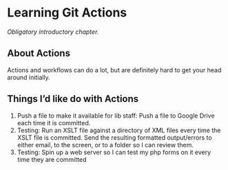 # Learning Git Actions

_Obligatory introductory chapter._

## About Actions
Actions and workflows can do a lot, but are definitely hard to get your head around initially.

## Things I'd like do with Actions
1. Push a file to make it available for lib staff: Push a file to Google Drive each time it is committed.
2. Testing: Run an XSLT file against a directory of XML files every time the XSLT file is committed. Send the resulting formatted output/errors to either email, to the screen, or to a folder so I can review them.
3. Testing: Spin up a web server so I can test my php forms on it every time they are committed
